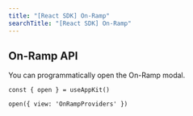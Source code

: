 ```yaml
---
title: "[React SDK] On-Ramp"
searchTitle: "[React SDK] On-Ramp"
---
```




<Onramp />

## On-Ramp API

You can programmatically open the On-Ramp modal.

```
const { open } = useAppKit()

open({ view: 'OnRampProviders' })
```
